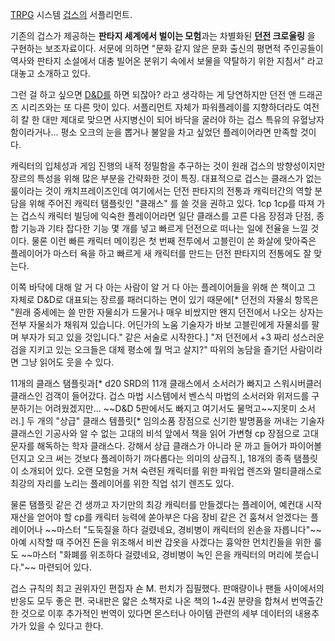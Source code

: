 [[TRPG]] 시스템 [[겁스]]의 서플리먼트. 

기존의 겁스가 제공하는 '''판타지 세계에서 벌이는 모험'''과는 차별화된 '''[[던전]] 크로울링''' 을 구현하는 보조자료이다. 서문에 의하면 "문화 같지 않은 문화 출신의 평면적 주인공들이 역사와 판타지 소설에서 대충 빌어온 분위기 속에서 보물을 약탈하기 위한 지침서" 라고 대놓고 소개하고 있다.

그런 걸 하고 싶으면 [[D&D]]를 하면 되잖아? 라고 생각하는 게 당연하지만 던전 앤 드래곤즈 시리즈와는 또 다른 맛이 있다. 서플리먼트 자체가 파워플레이를 지향하더라도 여전히 칼 한 대만 제대로 맞으면 사지병신이 되어 바닥을 굴러야 하는 겁스 특유의 유혈낭자함이라거나... 평소 오크의 눈을 뽑거나 불알을 차고 싶었던 플레이어라면 만족할 것이다.

캐릭터의 입체성과 게임 진행의 내적 정밀함을 추구하는 것이 원래 겁스의 방향성이지만 장르의 특성을 위해 많은 부분을 간략화한 것이 특징. 대표적으로 겁스는 클래스가 없는 룰이라는 것이 캐치프레이즈인데 여기에서는 던전 판타지의 전통과 캐릭터간의 역할 분담을 위해 주어진 캐릭터 탬플릿인 "클래스" 를 쓸 것을 권하고 있다. 1cp 1cp를 따져 가는 겁스식 캐릭터 빌딩에 익숙한 플레이어라면 일단 클래스를 고른 다음 장점과 단점, 종합 기능과 기타 잡다한 기능 몇 개를 넣고 빠르게 던전으로 떠나는 일에 전율을 느낄 것이다. 물론 이런 빠른 캐릭터 메이킹은 첫 번째 전투에서 고블린이 쏜 화살에 맞아죽은 플레이어가 마스터 욕을 하고 빠르게 새 캐릭터를 만드는 던전 판타지의 전통에도 잘 맞는다.

이쪽 바닥에 대해 알 거 다 아는 사람이 알 거 다 아는 플레이어들을 위해 쓴 책이고 그 자체로 D&D로 대표되는 장르를 패러디하는 면이 있기 때문에[* 던전의 자물쇠 항목은 "원래 중세에는 쓸 만한 자물쇠가 드물거나 매우 비쌌지만 왠지 던전에서 나오는 상자는 전부 자물쇠가 채워져 있습니다. 어딘가의 노움 기술자가 바보 고블린에게 자물쇠를 팔며 부자가 되고 있을 것입니다." 같은 서술로 시작한다.] "저 던전에서 +3 짜리 성스러운 검을 지키고 있는 오크들은 대체 평소에 뭘 먹고 살지?" 따위의 농담을 즐기던 사람이라면 그냥 읽어도 웃을 수 있다.

11개의 클래스 탬플릿과[* d20 SRD의 11개 클래스에서 소서러가 빠지고 스워시버클러 클래스인 검객이 들어갔다. 겁스 마법 시스템에서 벤스식 마법의 소서러와 위저드를 구분하기는 어려웠겠지만... ~~D&D 5판에서도 빠지고 여기서도 물먹고~~지못미 소서러.] 두 개의 "상급" 클래스 템플릿[* 임의소품 장점으로 신기한 발명품을 꺼내는 기술자 클래스인 기공사와 알 수 없는 고대의 비석 앞에서 책을 읽어 가변형 cp 장점으로 고대 문자를 해독하는 학자 클래스다. 강해서 상급 클래스가 아니라 문 까고 들어가 파이어볼 던지고 오크 써는 것보다 플레이하기 까다롭다는 의미의 상급직.], 18개의 종족 탬플릿이 소개되어 있다. 오랜 모험을 거쳐 숙련된 캐릭터를 위한 파워업 렌즈와 멀티클래스로 최강의 자리를 노리는 플레이어를 위한 직업 섞기 렌즈도 있다.

물론 탬플릿 같은 건 생까고 자기만의 최강 캐릭터를 만들겠다는 플레이어, 예컨대 시작 재산을 얻어야 할 cp를 캐릭터 능력에 쏟아부은 다음 장비 같은 건 훔쳐서 얻겠다는 플레이어나 ~~마스터 "도둑질을 하다 걸렸네요, 경비병이 캐릭터의 왼손을 자릅니다"~~ 아예 시작할 때 주어진 돈을 위조해서 비싼 갑옷을 사겠다는 흉악한 먼치킨들을 위한 룰도 ~~마스터 "화폐를 위조하다 걸렸네요, 경비병이 녹인 은을 캐릭터의 머리에 붓습니다."~~ 마련되어 있다.

겁스 규칙의 최고 권위자인 편집자 숀 M. 펀치가 집필했다. 판매량이나 팬들 사이에서의 반응도 모두 좋은 편. 국내판은 얇은 소책자로 나온 책의 1~4권 분량을 합쳐서 번역출간한 것으로 이후 추가적인 번역이 있다면 몬스터나 아이템 관련의 세부 데이터의 내용추가가 있을 수 있다고 한다.
